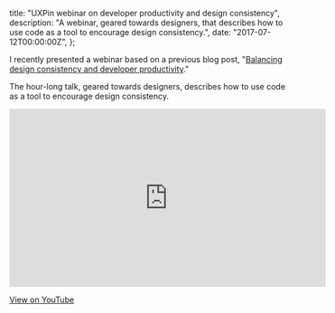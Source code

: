   title: "UXPin webinar on developer productivity and design consistency",
  description:
    "A webinar, geared towards designers, that describes how to use code as a tool to encourage design consistency.",
  date: "2017-07-12T00:00:00Z",
};

I recently presented a webinar based on a previous blog post, "[Balancing design consistency and developer productivity](/blog/design-consistency-developer-productivity/)."

The hour-long talk, geared towards designers, describes how to use code as a tool to encourage design consistency.

<iframe
  width="560"
  height="315"
  src="https://www.youtube.com/embed/8xHxoSFw3Jc"
  frameBorder="0"
  allow="autoplay; encrypted-media"
  allowFullScreen
></iframe>

[View on YouTube](https://youtu.be/8xHxoSFw3Jc)
